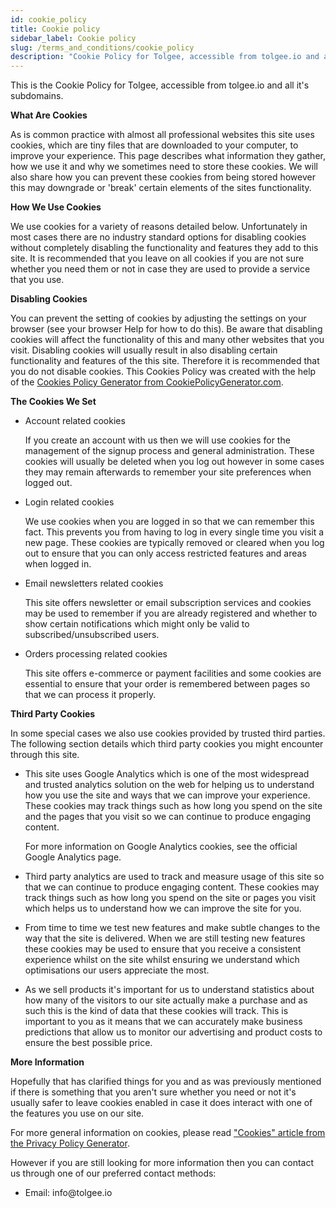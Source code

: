 ```yaml
---
id: cookie_policy
title: Cookie policy
sidebar_label: Cookie policy
slug: /terms_and_conditions/cookie_policy
description: "Cookie Policy for Tolgee, accessible from tolgee.io and all it's subdomains: what are cookies, how we use them, third party cookies."
---
```


<p>This is the Cookie Policy for Tolgee, accessible from tolgee.io and all it's subdomains.</p>
<p><strong>What Are Cookies</strong></p>
<p>As is common practice with almost all professional websites this site uses cookies, which are tiny files that are
  downloaded to your computer, to improve your experience. This page describes what information they gather, how we use
  it and why we sometimes need to store these cookies. We will also share how you can prevent these cookies from being
  stored however this may downgrade or 'break' certain elements of the sites functionality.</p>
<p><strong>How We Use Cookies</strong></p>
<p>We use cookies for a variety of reasons detailed below. Unfortunately in most cases there are no industry standard
  options for disabling cookies without completely disabling the functionality and features they add to this site. It is
  recommended that you leave on all cookies if you are not sure whether you need them or not in case they are used to
  provide a service that you use.</p>
<p><strong>Disabling Cookies</strong></p>
<p>You can prevent the setting of cookies by adjusting the settings on your browser (see your browser Help for how to do
  this). Be aware that disabling cookies will affect the functionality of this and many other websites that you visit.
  Disabling cookies will usually result in also disabling certain functionality and features of the this site. Therefore
  it is recommended that you do not disable cookies. This Cookies Policy was created with the help of the <a
    href="https://www.cookiepolicygenerator.com/cookie-policy-generator/">Cookies Policy Generator from
    CookiePolicyGenerator.com</a>.</p>
<p><strong>The Cookies We Set</strong></p>
<ul>
  <li>
    <p>Account related cookies</p>
    <p>If you create an account with us then we will use cookies for the management of the signup process and general
      administration. These cookies will usually be deleted when you log out however in some cases they may remain
      afterwards to remember your site preferences when logged out.</p>
  </li>
  <li>
    <p>Login related cookies</p>
    <p>We use cookies when you are logged in so that we can remember this fact. This prevents you from having to log in
      every single time you visit a new page. These cookies are typically removed or cleared when you log out to ensure
      that you can only access restricted features and areas when logged in.</p>
  </li>
  <li>
    <p>Email newsletters related cookies</p>
    <p>This site offers newsletter or email subscription services and cookies may be used to remember if you are already
      registered and whether to show certain notifications which might only be valid to subscribed/unsubscribed
      users.</p>
  </li>
  <li>
    <p>Orders processing related cookies</p>
    <p>This site offers e-commerce or payment facilities and some cookies are essential to ensure that your order is
      remembered between pages so that we can process it properly.</p>
  </li>
</ul>
<p><strong>Third Party Cookies</strong></p>
<p>In some special cases we also use cookies provided by trusted third parties. The following section details which
  third party cookies you might encounter through this site.</p>
<ul>
  <li>
    <p>This site uses Google Analytics which is one of the most widespread and trusted analytics solution on the web for
      helping us to understand how you use the site and ways that we can improve your experience. These cookies may
      track things such as how long you spend on the site and the pages that you visit so we can continue to produce
      engaging content.</p>
    <p>For more information on Google Analytics cookies, see the official Google Analytics page.</p>
  </li>
  <li>
    <p>Third party analytics are used to track and measure usage of this site so that we can continue to produce
      engaging content. These cookies may track things such as how long you spend on the site or pages you visit which
      helps us to understand how we can improve the site for you.</p>
  </li>
  <li>
    <p>From time to time we test new features and make subtle changes to the way that the site is delivered. When we are
      still testing new features these cookies may be used to ensure that you receive a consistent experience whilst on
      the site whilst ensuring we understand which optimisations our users appreciate the most.</p>
  </li>
  <li>
    <p>As we sell products it's important for us to understand statistics about how many of the visitors to our site
      actually make a purchase and as such this is the kind of data that these cookies will track. This is important to
      you as it means that we can accurately make business predictions that allow us to monitor our advertising and
      product costs to ensure the best possible price.</p>
  </li>
</ul>
<p><strong>More Information</strong></p>
<p>Hopefully that has clarified things for you and as was previously mentioned if there is something that you aren't
  sure whether you need or not it's usually safer to leave cookies enabled in case it does interact with one of the
  features you use on our site.</p>
<p>For more general information on cookies, please read <a href="https://www.generateprivacypolicy.com/#cookies">"Cookies"
  article from the Privacy Policy Generator</a>.</p>
<p>However if you are still looking for more information then you can contact us through one of our preferred contact
  methods:</p>
<ul>
  <li>Email: info@tolgee.io</li>
</ul>
